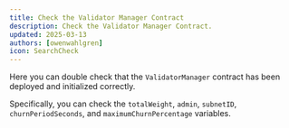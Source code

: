 ```yaml
---
title: Check the Validator Manager Contract
description: Check the Validator Manager Contract.
updated: 2025-03-13
authors: [owenwahlgren]
icon: SearchCheck
---
```



Here you can double check that the `ValidatorManager` contract has been deployed and initialized correctly.

Specifically, you can check the `totalWeight`, `admin`, `subnetID`, `churnPeriodSeconds`, and `maximumChurnPercentage` variables.

<ToolboxMdxWrapper>
    <ReadContract />
</ToolboxMdxWrapper>